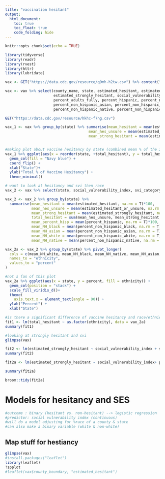 ```yaml
---
title: "vaccination hesitant"
output: 
  html_document:
    toc: true
    toc_float: true
    code_folding: hide
---
```


```r
knitr::opts_chunk$set(echo = TRUE)
```
```r
library(tidyverse)
library(readr)
library(rvest)
library(httr)
library(lubridate)
```

```r
vax <- GET("https://data.cdc.gov/resource/q9mh-h2tw.csv") %>% content("parsed")

vax <- vax %>% select(county_name, state, estimated_hesitant, estimated_hesitant_or_unsure,
                      estimated_strongly_hesitant, social_vulnerability_index, svi_category,
                      percent_adults_fully, percent_hispanic, percent_non_hispanic_american,
                      percent_non_hispanic_asian, percent_non_hispanic_black, 
                      percent_non_hispanic_native, percent_non_hispanic_white)

GET("https://data.cdc.gov/resource/hkhc-f7hg.csv")
```


```r
vax_1 <- vax %>% group_by(state) %>% summarise(mean_hesitant = mean(estimated_hesitant, na.rm = T)*100, 
                                      mean_hes_unsure = mean(estimated_hesitant_or_unsure, na.rm = T)*100, 
                                      mean_strong_hesitant = mean(estimated_strongly_hesitant, na.rm = T)*100, total_hesitant = sum(mean_hes_unsure, mean_strong_hesitant, mean_hesitant))  %>% arrange(desc(total_hesitant)) %>% select(state, total_hesitant, everything()) 


#making plot about vaccine hesitancy by state (combined mean % of the 3 vax hesitancy categories)
vax_1 %>% ggplot(aes(x = reorder(state, +total_hesitant), y = total_hesitant)) + 
  geom_col(fill = "Navy blue") +
  coord_flip() + 
  xlab("State")+ 
  ylab("Total % of Vaccine Hesitancy") + 
  theme_minimal()

```

```r
# want to look at hesitancy and svi then race 
vax_2 <- vax %>% select(state, social_vulnerability_index, svi_category, percent_hispanic, percent_non_hispanic_white, percent_non_hispanic_asian, percent_non_hispanic_black, percent_non_hispanic_native, estimated_hesitant, estimated_hesitant_or_unsure,estimated_strongly_hesitant) 

vax_2 <- vax_2 %>% group_by(state) %>%
  summarise(mean_hesitant = mean(estimated_hesitant, na.rm = T)*100, 
            mean_hes_unsure = mean(estimated_hesitant_or_unsure, na.rm = T)*100, 
            mean_strong_hesitant = mean(estimated_strongly_hesitant, na.rm = T)*100,
            total_hesitant = sum(mean_hes_unsure, mean_strong_hesitant, mean_hesitant), 
            mean_percent_hisp = mean(percent_hispanic, na.rm = T)*100, 
            mean_NH_black = mean(percent_non_hispanic_black, na.rm = T)*100, 
            mean_NH_asian = mean(percent_non_hispanic_asian, na.rm = T)*100, 
            mean_NH_white = mean(percent_non_hispanic_white, na.rm = T)*100, 
            mean_NH_native = mean(percent_non_hispanic_native, na.rm = T)*100)

vax_2a <- vax_2 %>% group_by(state) %>% pivot_longer(
  cols = c(mean_NH_white, mean_NH_black, mean_NH_native, mean_NH_asian, mean_percent_hisp), 
  names_to = "ethnicity", 
  values_to = "percent"
)

#not a fan of this plot 
vax_2a %>% ggplot(aes(x = state, y = percent, fill = ethnicity)) + 
  geom_col(position = "stack") +
  scale_fill_viridis_d()+
  theme( 
    axis.text.x = element_text(angle = 90)) + 
  ylab("Percent") + 
  xlab("State") 

#is there a significant difference of vaccine hesitancy and race/ethnicity - odd result 
fit1 <- lm(total_hesitant ~ as.factor(ethnicity), data = vax_2a)
summary(fit1)

#looking at strongly hesitant and svi 
glimpse(vax)

fit2 <- lm(estimated_strongly_hesitant ~ social_vulnerability_index + state, data = vax)
summary(fit2)

fit2a <- lm(estimated_strongly_hesitant ~ social_vulnerability_index+ percent_hispanic + percent_non_hispanic_white + percent_non_hispanic_asian + percent_non_hispanic_black +  percent_non_hispanic_native , data = vax)

summary(fit2a)

broom::tidy(fit2a)
```
# Models for hesitancy and SES
```r
#outcome : binary (hesitant vs. non-hesitant) --> logistic regression 
#predictor: social vulnerability index (continuous) 
#will do a model adjusting for %race of a county & state 
#can also make a binary variable (white & non-white)

```

## Map stuff for hestiancy 
```r
glimpse(vax)
#install.packages("leaflet")
library(leaflet)
?spplot
#leaflet(vax$county_boundary, "estimated_hesitant")
```


